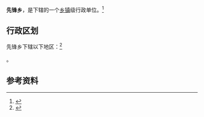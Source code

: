 {{中国乡级行政区|62/29/21/215/000}}

'''先锋乡'''，是{{PRC admin/fullname|62/29/21/215/000|3}}下辖的一个[[乡镇|乡镇]]级行政单位。<ref>{{PRC admin/ref sgc|{{PRC admin/parent|62/29/21/215/000}}}}</ref>

== 行政区划 ==

先锋乡下辖以下地区：<ref>{{PRC admin/ref sgc|62/29/21/215/000}}</ref>

{{PRC admin/children|62/29/21/215/000}}。

== 参考资料 ==

{{reflist}}

{{行政区划小作品}}
{{PRC admin/navcat|62/29/21/215/000}}